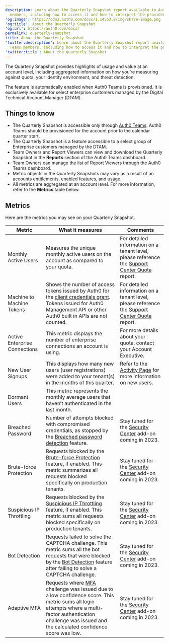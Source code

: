 ```yaml
---
description: Learn about the Quarterly Snapshot report available to Auth0 Teams
  members, including how to access it and how to interpret the provided metrics.
'og:image': https://cdn2.auth0.com/docs/1.14553.0/img/share-image.png
'og:title': About the Quarterly Snapshot
'og:url': https://auth0.com/docs/
permalink: quarterly-snapshot
title: About the Quarterly Snapshot
'twitter:description': Learn about the Quarterly Snapshot report available to Auth0
  Teams members, including how to access it and how to interpret the provided metrics.
'twitter:title': About the Quarterly Snapshot
---
```

The Quarterly Snapshot provides highlights of usage and value at an account level, including aggregated information on how you’re measuring against quota, your identity environment, and threat detection.

The feature is automatically enabled when Auth0 Teams is provisioned. It is exclusively available for select enterprise customers managed by the Digital Technical Account Manager (DTAM).

## Things to know

* The Quarterly Snapshot is accessible only through [Auth0 Teams](/get-started/auth0-teams). Auth0 Teams should be provisioned for the account prior to the calendar quarter start.
* The Quarterly Snapshot is a feature accessible to a select group of Enterprise customers managed by the DTAM.
* Team Owners and Report Viewers can view and download the Quarterly Snapshot in the **Reports** section of the Auth0 Teams dashboard.
* Team Owners can manage the list of Report Viewers through the Auth0 Teams dashboard.
* Metric objects in the Quarterly Snapshots may vary as a result of an accounts entitlements, enabled features, and usage.
* All metrics are aggregated at an account level. For more information, refer to the **Metrics** table below.

## Metrics

Here are the metrics you may see on your Quarterly Snapshot.

<table class="table"><thead>
<tr>
<th><strong>Metric</strong></th>
<th><strong>What it measures</strong></th>
<th><strong>Comments</strong></th>
</tr>
</thead>
<tbody>
<tr>
<td>Monthly Active Users</td>
<td>Measures the unique monthly active users on the account as compared to your quota.</td>
<td>For detailed information on a tenant level, please reference the <a href="https://support.auth0.com/reports/quota">Support Center Quota</a> report.</td>
</tr>
<tr>
<td>Machine to Machine Tokens</td>
<td>Shows the number of access tokens issued by Auth0 for the <a href="/get-started/authentication-and-authorization-flow/client-credentials-flow">client credentials grant</a>. Tokens issued for Auth0 Management API or other Auth0 built in APIs are not counted.</td>
<td>For detailed information on a tenant level, please reference the <a href="https://support.auth0.com/reports/quota">Support Center Quota</a> report.</td>
</tr>
<tr>
<td>Active Enterprise Connections</td>
<td>This metric displays the number of  enterprise connections an account is using.</td>
<td>For more details about your quota, contact your Account Executive.</td>
</tr>
<tr>
<td>New User Signups</td>
<td>This displays how many new users (user registrations) were added to your tenant(s)  in the months of this quarter.</td>
<td>Refer to the <a href="/get-started/auth0-overview/dashboard/activity">Activity Page</a> for more information on new users.</td>
</tr>
<tr>
<td>Dormant Users</td>
<td>This metric represents the monthly average users that haven’t authenticated in the last month.</td>
<td></td>
</tr>
<tr>
<td>Breached Password</td>
<td>Number of attempts blocked with compromised credentials, as stopped by the <a href="/secure/attack-protection/breached-password-detection">Breached password detection</a> feature.</td>
<td>Stay tuned for the <a href="/secure/security-center">Security Center</a> add-on coming in 2023.</td>
</tr>
<tr>
<td>Brute-force Protection</td>
<td>Requests blocked by the <a href="/secure/attack-protection/brute-force-protection">Brute-force Protection</a> feature, if enabled. This metric summarizes all requests blocked specifically on production tenants.</td>
<td>Stay tuned for the <a href="/secure/security-center">Security Center</a> add-on coming in 2023.</td>
</tr>
<tr>
<td>Suspicious IP Throttling</td>
<td>Requests blocked by the <a href="/secure/attack-protection/suspicious-ip-throttling">Suspicious IP Throttling</a> feature, if enabled. This metric sums all requests blocked specifically on production tenants.</td>
<td>Stay tuned for the <a href="/secure/security-center">Security Center</a> add-on coming in 2023.</td>
</tr>
<tr>
<td>Bot Detection</td>
<td>Requests failed to solve the CAPTCHA challenge. This metric sums all the bot requests that were blocked by the <a href="/secure/attack-protection/bot-detection">Bot Detection</a> feature after failing to solve a CAPTCHA challenge.</td>
<td>Stay tuned for the <a href="/secure/security-center">Security Center</a> add-on coming in 2023.</td>
</tr>
<tr>
<td>Adaptive MFA</td>
<td>Requests where <a href="/secure/multi-factor-authentication/adaptive-mfa">MFA</a> challenge was issued due to a low confidence score. This metric sums all login attempts where a multi-factor authentication challenge was issued and the calculated confidence score was low.</td>
<td>Stay tuned for the <a href="/secure/security-center">Security Center</a> add-on coming in 2023.</td>
</tr>
</tbody>
</table>